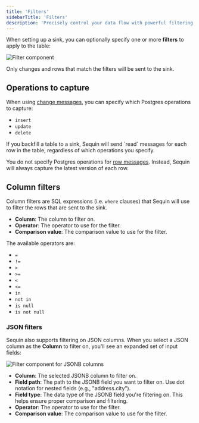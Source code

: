 ```yaml
---
title: 'Filters'
sidebarTitle: 'Filters'
description: 'Precisely control your data flow with powerful filtering options. Learn to filter by operation type, column values, and even nested JSON fields for efficient CDC processing.'
---
```


When setting up a sink, you can optionally specify one or more **filters** to apply to the table:

<Frame>
  <img style={{maxWidth: '600px'}} src="/images/reference/filter-component.png" alt="Filter component" />
</Frame>

Only changes and rows that match the filters will be sent to the sink.

## Operations to capture

When using [change messages](/reference/messages#change-messages), you can specify which Postgres operations to capture:

- `insert`
- `update`
- `delete`

<Note>
  If you backfill a table to a sink, Sequin will send `read` messages for each row in the table, regardless of which operations you specify.
</Note>

You do not specify Postgres operations for [row messages](/reference/messages#row-messages). Instead, Sequin will always capture the latest version of each row.

## Column filters

Column filters are SQL expressions (i.e. `where` clauses) that Sequin will use to filter the rows that are sent to the sink.

- **Column**: The column to filter on.
- **Operator**: The operator to use for the filter.
- **Comparison value**: The comparison value to use for the filter.

The available operators are:

- `=`
- `!=`
- `>`
- `>=`
- `<`
- `<=`
- `in`
- `not in`
- `is null`
- `is not null`

### JSON filters

Sequin also supports filtering on JSON columns. When you select a JSON column as the **Column** to filter on, you'll see an expanded set of input fields:

<Frame>
  <img style={{maxWidth: '600px'}} src="/images/reference/filter-component-jsonb.png" alt="Filter component for JSONB columns" />
</Frame>

- **Column**: The selected JSONB column to filter on.
- **Field path**: The path to the JSONB field you want to filter on. Use dot notation for nested fields (e.g., "address.city").
- **Field type**: The data type of the JSONB field you're filtering on. This helps ensure proper comparison and filtering.
- **Operator**: The operator to use for the filter.
- **Comparison value**: The comparison value to use for the filter.
